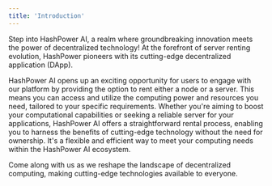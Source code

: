```yaml
---
title: 'Introduction'
---
```


Step into HashPower AI, a realm where groundbreaking innovation meets the power of decentralized technology! At the forefront of server renting evolution, HashPower pioneers with its cutting-edge decentralized application (DApp).

HashPower AI opens up an exciting opportunity for users to engage with our platform by providing the option to rent either a node or a server. This means you can access and utilize the computing power and resources you need, tailored to your specific requirements. Whether you're aiming to boost your computational capabilities or seeking a reliable server for your applications, HashPower AI offers a straightforward rental process, enabling you to harness the benefits of cutting-edge technology without the need for ownership. It's a flexible and efficient way to meet your computing needs within the HashPower AI ecosystem.

Come along with us as we reshape the landscape of decentralized computing, making cutting-edge technologies available to everyone.